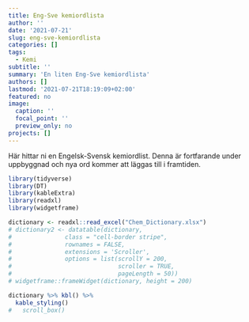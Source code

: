 ```yaml
---
title: Eng-Sve kemiordlista
author: ''
date: '2021-07-21'
slug: eng-sve-kemiordlista
categories: []
tags:
  - Kemi
subtitle: ''
summary: 'En liten Eng-Sve kemiordlista'
authors: []
lastmod: '2021-07-21T18:19:09+02:00'
featured: no
image:
  caption: ''
  focal_point: ''
  preview_only: no
projects: []
---
```


Här hittar ni en Engelsk-Svensk kemiordlist. Denna är fortfarande under uppbyggnad och nya ord kommer att läggas till i framtiden.

```r
library(tidyverse)
library(DT)
library(kableExtra)
library(readxl)
library(widgetframe)

dictionary <- readxl::read_excel("Chem_Dictionary.xlsx")
# dictionary2 <- datatable(dictionary,
#               class = "cell-border stripe",
#               rownames = FALSE,
#               extensions = 'Scroller',
#               options = list(scrollY = 200,
#                              scroller = TRUE,
#                              pageLength = 50))
# widgetframe::frameWidget(dictionary, height = 200)

dictionary %>% kbl() %>%
  kable_styling()
#   scroll_box()

```

